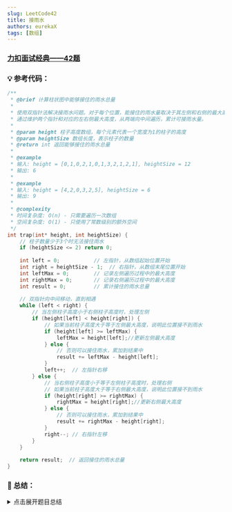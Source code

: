 ```yaml
---
slug: LeetCode42
title: 接雨水
authors: eurekaX
tags: [数组]
---
```


### <B2>[力扣面试经典——42题](https://leetcode.cn/problems/trapping-rain-water/description/?envType=study-plan-v2&envId=top-interview-150 "力扣")</B2>

<!-- truncate -->


### 💡 参考代码：

```c
/**
 * @brief 计算柱状图中能够接住的雨水总量
 * 
 * 使用双指针法解决接雨水问题。对于每个位置，能接住的雨水量取决于其左侧和右侧的最大高度中的较小值。
 * 通过维护两个指针和对应的左右侧最大高度，从两端向中间遍历，累计可接雨水量。
 * 
 * @param height 柱子高度数组，每个元素代表一个宽度为1的柱子的高度
 * @param heightSize 数组长度，表示柱子的数量
 * @return int 返回能够接住的雨水总量
 * 
 * @example
 * 输入: height = [0,1,0,2,1,0,1,3,2,1,2,1], heightSize = 12
 * 输出: 6
 * 
 * @example
 * 输入: height = [4,2,0,3,2,5], heightSize = 6
 * 输出: 9
 * 
 * @complexity
 * 时间复杂度: O(n) - 只需要遍历一次数组
 * 空间复杂度: O(1) - 只使用了常数级别的额外空间
 */
int trap(int* height, int heightSize) {
    // 柱子数量少于3个时无法接住雨水
    if (heightSize <= 2) return 0;
    
    int left = 0;           // 左指针，从数组起始位置开始
    int right = heightSize - 1;  // 右指针，从数组末尾位置开始
    int leftMax = 0;        // 记录左侧遍历过程中的最大高度
    int rightMax = 0;       // 记录右侧遍历过程中的最大高度
    int result = 0;         // 累计接住的雨水总量
    
    // 双指针向中间移动，直到相遇
    while (left < right) {
        // 当左侧柱子高度小于右侧柱子高度时，处理左侧
        if (height[left] < height[right]) {
            // 如果当前柱子高度大于等于左侧最大高度，说明此位置接不到雨水
            if (height[left] >= leftMax) {
                leftMax = height[left];//更新左侧最大高度
            } else {
                // 否则可以接住雨水，累加到结果中
                result += leftMax - height[left];
            }
            left++;  // 左指针右移
        } else {
            // 当右侧柱子高度小于等于左侧柱子高度时，处理右侧
            // 如果当前柱子高度大于等于右侧最大高度，说明此位置接不到雨水
            if (height[right] >= rightMax) {
                rightMax = height[right];//更新右侧最大高度
            } else {
                // 否则可以接住雨水，累加到结果中
                result += rightMax - height[right];
            }
            right--; // 右指针左移
        }
    }
    
    return result;  // 返回接住的雨水总量
}
```

### 📖 总结：

<details>
<summary>点击展开题目总结</summary>
# 🤔 接雨水

---

## 1️⃣ 题目核心信息

🎯 **功能描述**：给定n个非负整数表示每个宽度为1的柱子的高度图，计算按此排列的柱子下雨之后能接多少雨水。

📥 **输入输出**：
- **输入**：`height` - 柱子高度数组，每个元素代表一个宽度为1的柱子的高度；`heightSize` - 数组长度
- **输出**：返回能够接住的雨水总量（整数）

---

## 2️⃣ 实现原理

💡 **核心思路**：使用双指针法，从数组两端向中间遍历，通过维护左右两侧的最大高度来计算每个位置能够接住的雨水量。

📋 **实现步骤**：
1. 初始化左右指针分别指向数组首尾，同时维护左侧最大高度和右侧最大高度
2. 比较左右指针所指元素的大小，选择较小的一侧进行处理
3. 如果当前元素大于等于该侧最大高度，则更新最大高度
4. 如果当前元素小于该侧最大高度，则累加可接雨水量（最大高度减去当前高度）
5. 移动处理过的指针，重复步骤2-4直到左右指针相遇

---

## 3️⃣ 关键点解析

### 🎯 代码技巧
- 使用双指针从两端向中间逼近，减少空间复杂度
- 利用"短板效应"思想，总是处理较矮一侧的柱子
- 通过维护单侧最大值避免了预处理整个数组的需要
- 巧妙利用高度比较结果决定处理方向

## 4️⃣ 使用场景

### ✅ 适用情况：
- 需要计算地形中能够存储的水量
- 处理类似"容器盛水"的几何问题
- 需要在数组中寻找"凹陷"区域的累积值

### ⚠️ 前提条件：
- 输入数组元素为非负整数
- 数组长度至少为3才能接住雨水
- 每个柱子宽度固定为1

## 5️⃣ 复杂度分析

- ⏱️ 时间复杂度：O(n) - 只需要遍历一次数组，每个元素最多被访问一次

- 💾 空间复杂度：O(1) - 只使用了常数级别的额外空间，不依赖数组大小

## 6️⃣ 注意事项

### 🚩 边界情况：
- 数组长度小于3时无法接住雨水，直接返回0
- 数组为空或为NULL的情况
- 所有柱子高度相同的情况

### 💥 易错点：
- 混淆左右最大高度的更新条件，应该是大于等于时更新
- 忘记在处理完一个位置后移动指针
- 错误地在两侧高度相等时的处理逻辑
- 没有正确理解雨水量计算公式：min(leftMax, rightMax) - currentHeight

## 7️⃣ 补充解释

正确的理解方式
让我用一个简单的例子来说明：
```
索引:     0   1   2   3   4   5   6
高度:     2   0   1   0   0   1   3
          L           *           R
```		  
对于位置 * (索引3)，它的"两侧"是指：

- 左侧：`height[0]`, `height[1]`, `height[2]` 中的最大值 = max(2,0,1) = 2
- 右侧：`height[4]`, `height[5]`, `height[6]` 中的最大值 = max(0,1,3) = 3
所以位置3能接的雨水 = min(2,3) - 0 = 2

为什么比较`height[0]`和`height[11]`？

在双指针法中，我们比较 `height[left]` 和 `height[right]` 并不是为了计算这两个位置的雨水，而是为了确定处理方向。

这背后的逻辑是：

- 如果 `height[left]` < `height[right]`，那么我们可以确定左侧指针指向的位置的雨水量只由左侧最大值决定

- 这是因为右边有一个更高的墙，水面高度至少能达到左边的最大值

举个更直观的例子
```
索引:  0  1  2  3  4  5  6  7
高度:  3  0  0  0  0  0  0  5
       L                    R
```	   
当我们比较 height[0]=3 和 height[7]=5 时：

- 因为 3 < 5，所以我们处理左侧位置(索引0)
- 但索引0是边界，不能接雨水
- 然后 left++，继续处理索引1的位置
对于索引1的位置：

- 它左边的最大值是3
- 它右边的最大值是5(注意：是整个右边的最大值，不只是相邻的)
- 所以它能接的雨水 = min(3,5) - 0 = 3

### 总结

- "两侧"指的是当前位置左边所有柱子中的最大值和右边所有柱子中的最大值

- 比较 height[left] 和 height[right] 是为了决定处理策略，而不是计算这两个位置的雨水

- 这是一个巧妙的优化，避免了需要预计算每个位置左右两侧最大值的步骤

**有点懂了，但没完全懂⬇️**
<p><CardImg src="/img/Leetcode42.jpg" alt="例子" isCenter={true} isBoxed={true} /></p>

我理解的 `左侧`、`右侧` 这里的左右侧并不是指某个位置的左右侧，而是左右侧的指针（即上面定义的 left 和 right），比如刚开始时 `height[left] < height[right]` 的
话，表明此刻应该处理左侧指针指向的位置（而并非该位置的左侧）。如果该位置的值 height[left] = 2 ,leftMax = 1 ,即此刻该位置无法接到雨水，像下面这样：
```
      |⬅️//右侧这里相当有无形的“墙”，高度至少是 height[right]
    █ | //真正决定能够接多少雨水的是 leftMax
  █ █ | //此处 leftMax 过小，可见无法接到雨水，于是要更新 leftMax = height[left]
``` 
</details>
